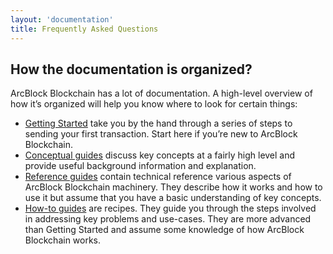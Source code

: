 ```yaml
---
layout: 'documentation'
title: Frequently Asked Questions
---
```


## How the documentation is organized?

ArcBlock Blockchain has a lot of documentation. A high-level overview of how it’s organized will help you know where to look for certain things:

- [Getting Started](./quick-start) take you by the hand through a series of steps to sending your first transaction. Start here if you’re new to ArcBlock Blockchain.
- [Conceptual guides](./conceptual) discuss key concepts at a fairly high level and provide useful background information and explanation.
- [Reference guides](./reference) contain technical reference various aspects of ArcBlock Blockchain machinery. They describe how it works and how to use it but assume that you have a basic understanding of key concepts.
- [How-to guides](./how-to) are recipes. They guide you through the steps involved in addressing key problems and use-cases. They are more advanced than Getting Started and assume some knowledge of how ArcBlock Blockchain works.
